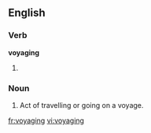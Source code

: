 ==English==

===Verb===
'''voyaging'''

# {{present participle of|voyage}}

===Noun===
{{en-noun}}

# Act of travelling or going on a voyage.

[[fr:voyaging]]
[[vi:voyaging]]